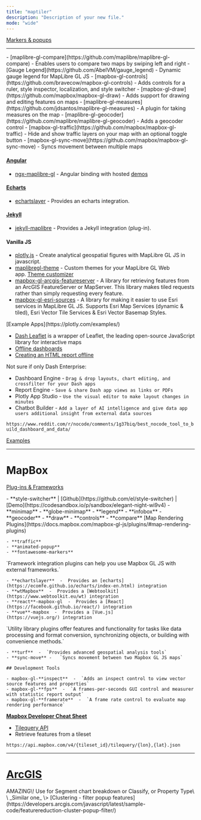 ```yaml
---
title: "maptiler"
description: "Description of your new file."
mode: "wide"
---
```


<CardGroup cols="2">
  <Card title="Minimap" icon="map" href="https://docs.maptiler.com/sdk-js/examples/control-minimap/" img="https://docs.maptiler.com/sdk-js/assets/img/examples/control-minimap.png">
    
  </Card>
  <Card title="Style Switcher" icon="sparkles" href="https://docs.maptiler.com/sdk-js/examples/control-style-switcher/" img="https://docs.maptiler.com/sdk-js/assets/img/examples/control-style-switcher.png">
    
  </Card>
  <Card title="Sync Map w List of Places" icon="list" href="https://docs.maptiler.com/sdk-js/examples/list-of-places/" img="https://docs.maptiler.com/sdk-js/examples/list-of-places/map_with_a_list_of_places.png">
    
  </Card>
  <Card title="Maps in React series" icon="MAP" href="https://docs.maptiler.com/react/sdk-js/geocoding-control/" img="https://docs.maptiler.com/react/sdk-js/geocoding-control/geocoding-control.png">
    
  </Card>
  <Card title="React js w popup and sidebar" icon="react" href="https://docs.maptiler.com/react/sdk-js/popup-sidebar/" img="https://docs.maptiler.com/react/sdk-js/popup-sidebar/final_map.png">
    
  </Card>
  <Card title="React js w geocoding control" icon="react" href="https://docs.maptiler.com/react/sdk-js/geocoding-control/" img="https://docs.maptiler.com/react/sdk-js/geocoding-control/geocoding-control-map-center.png">
    
  </Card>
  <Card title="Geocoding" icon="sparkles" iconType="map" href="https://docs.maptiler.com/sdk-js/examples/geocoder-component/" img="https://docs.maptiler.com/sdk-js/assets/img/examples/geocoder-component.png">
    
  </Card>
  <Card title="Map Legend & Toggle" icon="sparkles" href="https://docs.maptiler.com/sdk-js/examples/control-legend/" img="https://docs.maptiler.com/sdk-js/assets/img/examples/control-legend.png">
    
  </Card>
  <Card title="Add a WMS source" icon="sparkles" href="https://docs.maptiler.com/sdk-js/examples/wms/" img="https://docs.maptiler.com/sdk-js/assets/img/examples/wms.png">
    
  </Card>
  <Card title="Marker Layout" icon="sparkles" href="https://docs.maptiler.com/sdk-js/modules/marker-layout/#full-code" img="https://docs.maptiler.com/sdk-js/assets/img/examples/marker-layout-basic.png">
    
  </Card>
  <Card title="Icon image URL" icon="sparkles" href="https://docs.maptiler.com/sdk-js/examples/rich-text-format/" img="https://docs.maptiler.com/sdk-js/assets/img/examples/rich-text-format.png">
    
  </Card>
  <Card title="View local GeoJSON" icon="sparkles" href="https://docs.maptiler.com/sdk-js/examples/local-geojson/" img="https://docs.maptiler.com/sdk-js/assets/img/examples/local-geojson.png">
    
  </Card>
</CardGroup>


[Markers & popups](https://docs.maptiler.com/sdk-js/api/markers/#popup)

---

<Accordion title="MapLibre GL JS" defaultOpen="false">
  - [maplibre-gl-compare](https://github.com/maplibre/maplibre-gl-compare) - Enables users to compare two maps by swiping left and right
  - [Gauge Legend](https://github.com/AbelVM/gauge_legend) - Dynamic gauge legend for MapLibre GL JS
  - [mapbox-gl-controls](https://github.com/bravecow/mapbox-gl-controls) - Adds controls for a ruler, style inspector, localization, and style switcher
  - [mapbox-gl-draw](https://github.com/mapbox/mapbox-gl-draw) - Adds support for drawing and editing features on maps
  - [maplibre-gl-measures](https://github.com/jdsantos/maplibre-gl-measures) - A plugin for taking measures on the map
  - [maplibre-gl-geocoder](https://github.com/maplibre/maplibre-gl-geocoder) - Adds a geocoder control
  - [mapbox-gl-traffic](https://github.com/mapbox/mapbox-gl-traffic) - Hide and show traffic layers on your map with an optional toggle button
  - [mapbox-gl-sync-move](https://github.com/mapbox/mapbox-gl-sync-move) - Syncs movement between multiple maps

  #### [Angular](https://angular.dev/)

  - [ngx-maplibre-gl](https://github.com/maplibre/ngx-maplibre-gl) - Angular binding with hosted [demos](https://maplibre.org/ngx-maplibre-gl/demo/display-map)

  #### [Echarts](https://echarts.apache.org/en/index.html)

  - [echartslayer](https://github.com/lzxue/echartLayer) - Provides an echarts integration.

  #### [Jekyll](https://jekyllrb.com/)

  - [jekyll-maplibre](https://github.com/rriemann/jekyll-maplibre) - Provides a Jekyll integration (plug-in).

  #### Vanilla JS

  - [plotly.js](https://plotly.com/javascript/maps/) - Create analytical geospatial figures with MapLibre GL JS in javascript.
  - [maplibregl-theme](https://github.com/lhapaipai/maplibre-theme) - Custom themes for your MapLibre GL Web app. [Theme customizer](https://maplibre-theme.pentatrion.com/)
  - [mapbox-gl-arcgis-featureserver](https://github.com/rowanwins/mapbox-gl-arcgis-featureserver) - A library for retrieving features from an ArcGIS FeatureServer or MapServer. This library makes tiled requests rather than simply requesting every feature.
  - [mapbox-gl-esri-sources](https://github.com/frontiersi/mapbox-gl-esri-sources) - A library for making it easier to use Esri services in MapLibre GL JS. Supports Esri Map Services (dynamic & tiled), Esri Vector Tile Services & Esri Vector Basemap Styles.
</Accordion>

<Accordion title="DASH" defaultOpen="false">
  [Example Apps](https://plotly.com/examples/)

  - [Dash Leaflet](https://www.dash-leaflet.com/) is a wrapper of Leaflet, the leading open-source JavaScript library for interactive maps
  - [Offline dashboards](https://community.plotly.com/t/offline-dashboards/15006)
  - [Creating an HTML report offline](https://community.plotly.com/t/creating-an-html-report-offline/6986)

  Not sure if only Dash Enterprise:

  - Dashboard Engine  -  `Drag & drop layouts, chart editing, and crossfilter for your Dash apps`
  - Report Engine  -  `Save & share Dash app views as links or PDFs`
  - Plotly App Studio  -  `Use the visual editor to make layout changes in minutes`
  - Chatbot Builder  -  `Add a layer of AI intelligence and give data app users additional insight from external data sources`

  `https://www.reddit.com/r/nocode/comments/1g37biq/best_nocode_tool_to_build_dashboard_and_data/`
</Accordion>

[Examples](https://docs.maptiler.com/sdk-js/examples/)

---

# MapBox

[Plug-ins & Frameworks](https://docs.mapbox.com/mapbox-gl-js/plugins/)

<AccordionGroup>
  <Accordion title="User Interface Plugins" defaultOpen="false">
    - **style-switcher**   |   [Github](https://github.com/el/style-switcher)   |   [Demo](https://codesandbox.io/p/sandbox/elegant-night-wi9v4)
    - **minimap**
    - **globe-minimap**
    - **legend**
    - **infobox**
    - **geocoder**
    - **draw**
    - **controls**
    - **compare**
  </Accordion>
  <Accordion title="Map Rendering Plugins" defaultOpen="false">
    [Map Rendering Plugins](https://docs.mapbox.com/mapbox-gl-js/plugins/#map-rendering-plugins)

    - **traffic**
    - **animated-popup**
    - **fontawesome-markers**
  </Accordion>
  <Accordion title="Framework Integrations" defaultOpen="false">
    `Framework integration plugins can help you use Mapbox GL JS with external frameworks.`

    - **echartslayer**  -  Provides an [echarts](https://ecomfe.github.io/echarts/index-en.html) integration
    - **wtMapbox**  -  Provides a [Webtoolkit](https://www.webtoolkit.eu/wt) integration
    - **react**-mapbox-gl  -  Provides a [React](https://facebook.github.io/react/) integration
    - **vue**-mapbox  -  Provides a [Vue.js](https://vuejs.org/) integration
  </Accordion>
  <Accordion title="Utility Libraries" defaultOpen="false">
    `Utility library plugins offer features and functionality for tasks like data processing and format conversion, synchronizing objects, or building with convenience methods.`

    - **turf**  -  `Provides advanced geospatial analysis tools`
    - **sync-move**	-	`Syncs movement between two Mapbox GL JS maps`

    ## Development Tools

    - mapbox-gl-**inspect**  -  `Adds an inspect control to view vector source features and properties`
    - mapbox-gl-**fps**  -  `A frames-per-seconds GUI control and measurer with statistic report output`
    - mapbox-gl-**framerate**  -  `A frame rate control to evaluate map rendering performance`
  </Accordion>
</AccordionGroup>


[**Mapbox Developer Cheat Sheet**](https://labs.mapbox.com/developer-cheatsheet/)

- [Tilequery API](https://docs.mapbox.com/api/maps/tilequery/)
- Retrieve features from a tileset

`https://api.mapbox.com/v4/{tileset_id}/tilequery/{lon},{lat}.json`

---

# [ArcGIS](https://developers.arcgis.com/javascript/latest/)

<CardGroup cols={2}>
  <Card title="Clustering - advanced configuration" icon="sparkles" href="https://developers.arcgis.com/javascript/latest/sample-code/featurereduction-cluster-filter-slider/" img="https://developers.arcgis.com/javascript/latest/static/b3045c01037ecb594eb98b981b2c3f2f/e1e8c/thumbnail.png">
    
  </Card>
  <Card title="Popup charts for clusters" icon="chart-tree-map" color="#6f88b2" href="https://developers.arcgis.com/javascript/latest/sample-code/featurereduction-cluster-popup-chart/" img="https://developers.arcgis.com/javascript/latest/static/b13394567f836504f0c4ac6a0b02fcf8/0ec79/thumbnail.webp">
    AMAZING\! Use for Segment chart breakdown or Classify, or Property Type\
    \
    _Similar one_ \> [Clustering - filter popup features](https://developers.arcgis.com/javascript/latest/sample-code/featurereduction-cluster-popup-filter/)
  </Card>
  <Card title="Clustering - generate suggested configuration" icon="sparkles" href="https://developers.arcgis.com/javascript/latest/sample-code/featurereduction-cluster-filter/" img="https://developers.arcgis.com/javascript/latest/static/adb67fe51d83ca2f71d79e556e8e931d/0ec79/thumbnail.webp">
    
  </Card>
  <Card title="Edit features with the Editor component" icon="sparkles" href="https://developers.arcgis.com/javascript/latest/sample-code/editor-basic/" img="https://developers.arcgis.com/javascript/latest/static/f1781001d9c29957724adb472beacd26/e1e8c/thumbnail.png">
    
  </Card>
  <Card title="Basemaps with different projections" icon="sparkles" href="https://developers.arcgis.com/javascript/latest/sample-code/basemaps-portal/" img="https://developers.arcgis.com/javascript/latest/static/0c4af493237678f0921ef2d9bd297ff3/e1e8c/thumbnail.png">
    
  </Card>
  <Card title="Basemap Gallery component" icon="sparkles" href="https://developers.arcgis.com/javascript/latest/sample-code/basemap-gallery/" img="https://developers.arcgis.com/javascript/latest/static/1bdfbd844c712e44a5b51d3c8a568141/e1e8c/thumbnail.png">
    
  </Card>
  <Card title="SceneLayerView - query statistics by geometry" icon="sparkles" href="https://developers.arcgis.com/javascript/latest/sample-code/layers-scenelayerview-query-stats/" img="https://developers.arcgis.com/javascript/latest/static/c7c67edb9c9b93ec7d93d493895942a9/e1e8c/thumbnail.png">
    
  </Card>
</CardGroup>